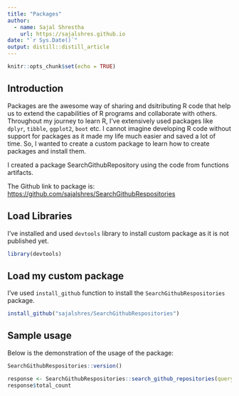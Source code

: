 ```yaml
---
title: "Packages"
author:
  - name: Sajal Shrestha 
    url: https://sajalshres.github.io
date: "`r Sys.Date()`"
output: distill::distill_article
---
```


```r
knitr::opts_chunk$set(echo = TRUE)
```

## Introduction

Packages are the awesome way of sharing and dsitributing R code that help us to extend the capabilities of R programs and collaborate with others. Throughout my journey to learn R, I've extensively used packages like `dplyr`, `tibble`, `ggplot2`, `boot` etc. I cannot imagine developing R code without support for packages as it made my life much easier and saved a lot of time. So, I wanted to create a custom package to learn how to create packages and install them.

I created a package SearchGithubRepository using the code from functions artifacts. 

The Github link to package is: [https://github.com/sajalshres/SearchGithubRespositories](https://github.com/sajalshres/SearchGithubRespositories) 

## Load Libraries

I've installed and used `devtools` library to install custom package as it is not published yet.

```r
library(devtools)
```

## Load my custom package

I've used `install_github` function to install the  `SearchGithubRespositories` package.

```r
install_github("sajalshres/SearchGithubRespositories")
```

## Sample usage

Below is the demonstration of the usage of the package:

```r

SearchGithubRespositories::version()

```

```r

response <- SearchGithubRespositories::search_github_repositories(query = "sta-518")
response$total_count

```



